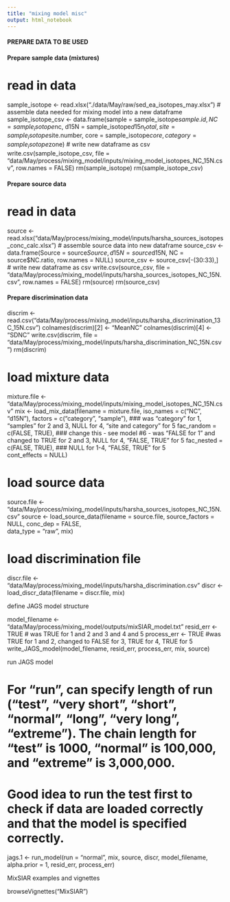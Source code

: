```yaml
---
title: "mixing model misc"
output: html_notebook
---
```


#### PREPARE DATA TO BE USED ####

#### Prepare sample data (mixtures)
# read in data
sample_isotope <- read.xlsx("./data/May/raw/sed_ea_isotopes_may.xlsx")
# assemble data needed for mixing model into a new dataframe 
sample_isotope_csv <- data.frame(sample = sample_isotope$sample.id, NC = sample_isotope$nc, d15N = sample_isotope$d15n_total, site = sample_isotope$site.number, core = sample_isotope$core, category = sample_isotope$zone)
# write new dataframe as csv
write.csv(sample_isotope_csv, file = "data/May/process/mixing_model/inputs/mixing_model_isotopes_NC_15N.csv", row.names = FALSE)
rm(sample_isotope)
rm(sample_isotope_csv)

#### Prepare source data
# read in data
source <- read.xlsx("data/May/process/mixing_model/inputs/harsha_sources_isotopes_conc_calc.xlsx")
# assemble source data into new dataframe
source_csv <- data.frame(Source = source$Source, d15N = source$d15N, NC = source$NC.ratio, row.names = NULL)
source_csv <- source_csv[-(30:33),]
# write new dataframe as csv
write.csv(source_csv, file = "data/May/process/mixing_model/inputs/harsha_sources_isotopes_NC_15N.csv", row.names = FALSE)
rm(source)
rm(source_csv)

#### Prepare discrimination data
discrim <- read.csv("data/May/process/mixing_model/inputs/harsha_discrimination_13C_15N.csv")
colnames(discrim)[2] <- "MeanNC"
colnames(discrim)[4] <- "SDNC"
write.csv(discrim, file = "data/May/process/mixing_model/inputs/harsha_discrimination_NC_15N.csv")
rm(discrim)




# load mixture data
mixture.file <- "data/May/process/mixing_model/inputs/mixing_model_isotopes_NC_15N.csv"
mix <- load_mix_data(filename = mixture.file,
                     iso_names = c("NC", "d15N"),
                     factors = c("category", "sample"),     ### was "category" for 1, "samples" for 2 and 3, NULL for 4, "site and category" for 5
                     fac_random = c(FALSE, TRUE),       ### change this - see model #6 - was "FALSE for 1 " and changed to TRUE for 2 and 3, NULL for 4, "FALSE, TRUE" for 5
                     fac_nested = c(FALSE, TRUE),  ### NULL for 1-4, "FALSE, TRUE" for 5     
                     cont_effects = NULL)      

# load source data
source.file <- "data/May/process/mixing_model/inputs/harsha_sources_isotopes_NC_15N.csv"
source <- load_source_data(filename = source.file,
                           source_factors = NULL,
                           conc_dep = FALSE,     
                           data_type = "raw", mix)

# load discrimination file
discr.file <- "data/May/process/mixing_model/inputs/harsha_discrimination.csv"
discr <- load_discr_data(filename = discr.file, mix)

######################## define JAGS model structure ########################

model_filename <- "data/May/process/mixing_model/outputs/mixSIAR_model.txt"
resid_err <- TRUE # was TRUE for 1 and 2 and 3 and 4 and 5
process_err <- TRUE #was TRUE for 1 and 2, changed to FALSE for 3, TRUE for 4, TRUE for 5
write_JAGS_model(model_filename, resid_err, process_err, mix, source)


######################## run JAGS model ########################

# For "run", can specify length of run ("test", "very short", "short", "normal", "long", "very long", "extreme"). The chain length for "test" is 1000, "normal" is 100,000, and "extreme" is 3,000,000.
# Good idea to run the test first to check if data are loaded correctly and that the model is specified correctly.

jags.1 <- run_model(run = "normal", mix, source, discr, model_filename, alpha.prior = 1, resid_err, process_err)




######################## MixSIAR examples and vignettes ########################

browseVignettes("MixSIAR")


